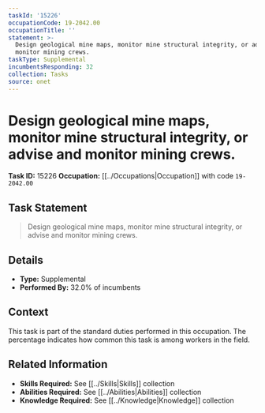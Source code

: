 ```yaml
---
taskId: '15226'
occupationCode: 19-2042.00
occupationTitle: ''
statement: >-
  Design geological mine maps, monitor mine structural integrity, or advise and
  monitor mining crews.
taskType: Supplemental
incumbentsResponding: 32
collection: Tasks
source: onet
---
```

# Design geological mine maps, monitor mine structural integrity, or advise and monitor mining crews.

**Task ID:** 15226
**Occupation:** [[../Occupations|Occupation]] with code `19-2042.00`

## Task Statement

> Design geological mine maps, monitor mine structural integrity, or advise and monitor mining crews.

## Details

- **Type:** Supplemental
- **Performed By:** 32.0% of incumbents

## Context

This task is part of the standard duties performed in this occupation. The percentage indicates how common this task is among workers in the field.

## Related Information

- **Skills Required:** See [[../Skills|Skills]] collection
- **Abilities Required:** See [[../Abilities|Abilities]] collection
- **Knowledge Required:** See [[../Knowledge|Knowledge]] collection
